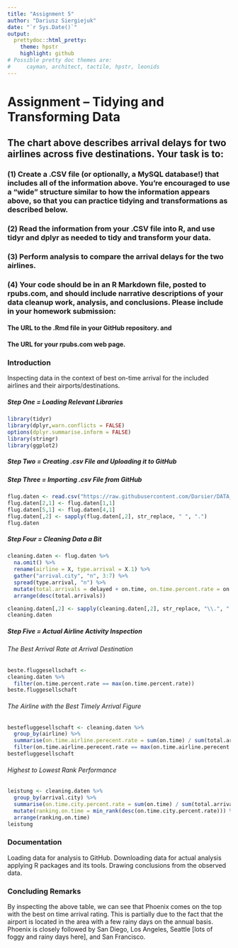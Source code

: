 ---
title: "Assignment 5"
author: "Dariusz Siergiejuk"
date: "`r Sys.Date()`"
output: 
  prettydoc::html_pretty:
    theme: hpstr
    highlight: github
# Possible pretty doc themes are:
#     cayman, architect, tactile, hpstr, leonids
---

# Assignment – Tidying and Transforming Data

## The chart above describes arrival delays for two airlines across five destinations. Your task is to:

### (1) Create a .CSV file (or optionally, a MySQL database!) that includes all of the information above. You’re encouraged to use a “wide” structure similar to how the information appears above, so that you can practice tidying and transformations as described below.

### (2) Read the information from your .CSV file into R, and use tidyr and dplyr as needed to tidy and transform your data.

### (3) Perform analysis to compare the arrival delays for the two airlines.

### (4) Your code should be in an R Markdown file, posted to rpubs.com, and should include narrative descriptions of your data cleanup work, analysis, and conclusions. Please include in your homework submission:

#### The URL to the .Rmd file in your GitHub repository. and

#### The URL for your rpubs.com web page.

### Introduction

Inspecting data in the context of best on-time arrival for the included airlines and their airports/destinations.

##### Step One = Loading Relevant Libraries

```{r}
library(tidyr)
library(dplyr,warn.conflicts = FALSE)
options(dplyr.summarise.inform = FALSE)
library(stringr)
library(ggplot2)
```

##### Step Two = Creating .csv File and Uploading it to GitHub

##### Step Three = Importing .csv File from GitHub

```{r}
flug.daten <- read.csv("https://raw.githubusercontent.com/Darsier/DATA_697/master/flight_data.csv", stringsAsFactors = F)
flug.daten[2,1] <- flug.daten[1,1]
flug.daten[5,1] <- flug.daten[4,1]
flug.daten[,2] <- sapply(flug.daten[,2], str_replace, " ", ".")
flug.daten
```

##### Step Four = Cleaning Data a Bit

```{r}
cleaning.daten <- flug.daten %>% 
  na.omit() %>% 
  rename(airline = X, type.arrival = X.1) %>% 
  gather("arrival.city", "n", 3:7) %>% 
  spread(type.arrival, "n") %>% 
  mutate(total.arrivals = delayed + on.time, on.time.percent.rate = on.time / total.arrivals*100) %>% 
  arrange(desc(total.arrivals))

cleaning.daten[,2] <- sapply(cleaning.daten[,2], str_replace, "\\.", " ")
cleaning.daten
```

##### Step Five = Actual Airline Activity Inspection

###### The Best Arrival Rate at Arrival Destination

```{r}
beste.fluggesellschaft <-
cleaning.daten %>% 
  filter(on.time.percent.rate == max(on.time.percent.rate))
beste.fluggesellschaft
```

###### The Airline with the Best Timely Arrival Figure

```{r}
bestefluggesellschaft <- cleaning.daten %>% 
  group_by(airline) %>% 
  summarise(on.time.airline.perecent.rate = sum(on.time) / sum(total.arrivals)*100) %>% 
  filter(on.time.airline.perecent.rate == max(on.time.airline.perecent.rate))
bestefluggesellschaft
```

###### Highest to Lowest Rank Performance

```{r}
leistung <- cleaning.daten %>% 
  group_by(arrival.city) %>% 
  summarise(on.time.city.percent.rate = sum(on.time) / sum(total.arrivals)*100) %>% 
  mutate(ranking.on.time = min_rank(desc(on.time.city.percent.rate))) %>% 
  arrange(ranking.on.time)
leistung
```

### Documentation

Loading data for analysis to GitHub. Downloading data for actual analysis applying R packages and its tools. Drawing conclusions from the observed data.

### Concluding Remarks

By inspecting the above table, we can see that Phoenix comes on the top with the best on time arrival rating. This is partially due to the fact that the airport is located in the area with a few rainy days on the annual basis. Phoenix is closely followed by San Diego, Los Angeles, Seattle [lots of foggy and rainy days here], and San Francisco.